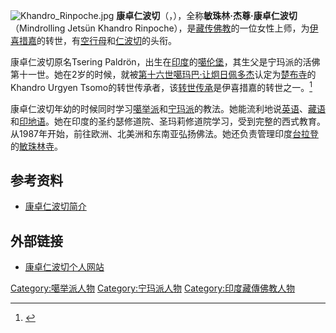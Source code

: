 [[File:Khandro_Rinpoche.jpg|thumb]]
'''康卓仁波切'''（{{bo|z=མཁའ་འགྲོ་རིན་པོ་ཆེ|w=}}，{{bd|1967年|8月19日|||catIdx=K}}），全称'''敏珠林·杰尊·康卓仁波切'''（Mindrolling Jetsün Khandro Rinpoche），是[[藏传佛教|藏传佛教]]的一位女性上师，为[[伊喜措嘉|伊喜措嘉]]的转世，有[[空行母|空行母]]和[[仁波切|仁波切]]的头衔。

康卓仁波切原名Tsering Paldrön，出生在[[印度|印度]]的[[噶伦堡|噶伦堡]]，其生父是宁玛派的活佛第十一世{{link-en|敏卓林赤千仁波切|Mindrolling Trichen}}。她在2岁的时候，就被[[第十六世噶玛巴·让炯日佩多杰|第十六世噶玛巴·让炯日佩多杰]]认定为[[楚布寺|楚布寺]]的Khandro Urgyen Tsomo的转世传承者，该[[转世传承|转世传承]]是伊喜措嘉的转世之一。<ref>{{Cite web | url=https://www.lama.com.tw/content/people/index2.aspx?id=134 | title=尊貴康卓仁波切 | website=喇嘛網 | access-date=2017-10-06 | archive-date=2021-05-12 | archive-url=https://web.archive.org/web/20210512050702/https://lama.com.tw/content/people/index2.aspx?id=134 | dead-url=no }}</ref>

康卓仁波切年幼的时候同时学习[[噶举派|噶举派]]和[[宁玛派|宁玛派]]的教法。她能流利地说[[英语|英语]]、[[藏语|藏语]]和[[印地语|印地语]]。她在印度的圣约瑟修道院、圣玛莉修道院学习，受到完整的西式教育。从1987年开始，前往欧洲、北美洲和东南亚弘扬佛法。她还负责管理印度[[台拉登|台拉登]]的[[敏珠林寺|敏珠林寺]]。

==参考资料==
*[http://www.foyuan.net/article-761123-1.html 康卓仁波切简介] {{Wayback|url=http://www.foyuan.net/article-761123-1.html |date=20190915011617 }}

==外部链接==
*[http://www.khandrorinpoche.org/ 康卓仁波切个人网站] {{Wayback|url=http://www.khandrorinpoche.org/ |date=20210503222928 }}

[[Category:噶举派人物|Category:噶举派人物]]
[[Category:宁玛派人物|Category:宁玛派人物]]
[[Category:印度藏傳佛教人物|Category:印度藏傳佛教人物]]
